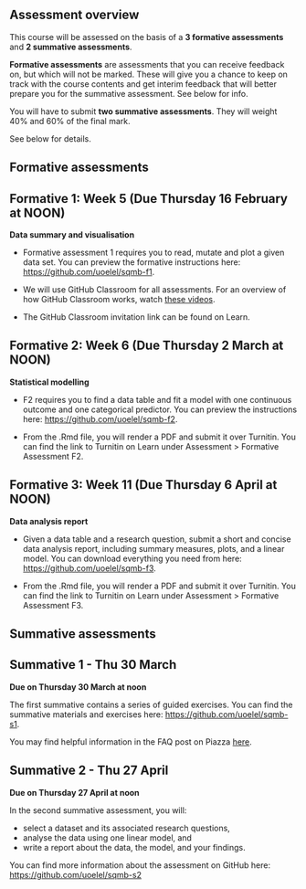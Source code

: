 ## Assessment overview

This course will be assessed on the basis of a **3 formative assessments** and **2 summative assessments**.

**Formative assessments** are assessments that you can receive feedback on, but which will not be marked. These will give you a chance to keep on track with the course contents and get interim feedback that will better prepare you for the summative assessment. See below for info.

You will have to submit **two summative assessments**. They will weight 40% and 60% of the final mark.

See below for details.

## Formative assessments

::: {.callout-warning collapse="true" icon="false"}
## Formative 1: Week 5 (Due Thursday 16 February at NOON)

**Data summary and visualisation**

- Formative assessment 1 requires you to read, mutate and plot a given data set. You can preview the formative instructions here: <https://github.com/uoelel/sqmb-f1>.

- We will use GitHub Classroom for all assessments. For an overview of how GitHub Classroom works, watch [these videos](https://youtube.com/playlist?list=PLiqxyEAY_i3kItjlvEYN1VCwHvAdP6hZW).

- The GitHub Classroom invitation link can be found on Learn.
:::

::: {.callout-warning collapse="true" icon="false"}
## Formative 2: Week 6 (Due Thursday 2 March at NOON)

**Statistical modelling**

- F2 requires you to find a data table and fit a model with one continuous outcome and one categorical predictor. You can preview the instructions here: <https://github.com/uoelel/sqmb-f2>.

- From the .Rmd file, you will render a PDF and submit it over Turnitin. You can find the link to Turnitin on Learn under Assessment \> Formative Assessment F2.

:::

::: {.callout-warning collapse="false" icon="false"}
## Formative 3: Week 11 (Due Thursday 6 April at NOON)

**Data analysis report**

- Given a data table and a research question, submit a short and concise data analysis report, including summary measures, plots, and a linear model. You can download everything you need from here: <https://github.com/uoelel/sqmb-f3>.

- From the .Rmd file, you will render a PDF and submit it over Turnitin. You can find the link to Turnitin on Learn under Assessment \> Formative Assessment F3.

:::

## Summative assessments

::: {.callout-tip collapse="false" icon="false"}
## Summative 1 - Thu 30 March

**Due on Thursday 30 March at noon**

The first summative contains a series of guided exercises. 
You can find the summative materials and exercises here: <https://github.com/uoelel/sqmb-s1>.

You may find helpful information in the FAQ post on Piazza [here](https://piazza.com/class/lcns7m75s8pdw/post/63).
:::

::: {.callout-tip collapse="false" icon="false"}
## Summative 2 - Thu 27 April

**Due on Thursday 27 April at noon**

In the second summative assessment, you will:

- select a dataset and its associated research questions,
- analyse the data using one linear model, and
- write a report about the data, the model, and your findings.

You can find more information about the assessment on GitHub here: <https://github.com/uoelel/sqmb-s2>

:::
